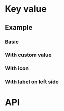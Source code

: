 

# Key value

<Tags />


## Example

### Basic

<KeyValuePlayground height="16rem" />

### With custom value

<KeyValueWithCustomValuePlayground />

### With icon

<KeyValueWithIconPlayground />

### With label on left side

<KeyValueWithLabelLeftPlayground />

# API

<PropsApi />
